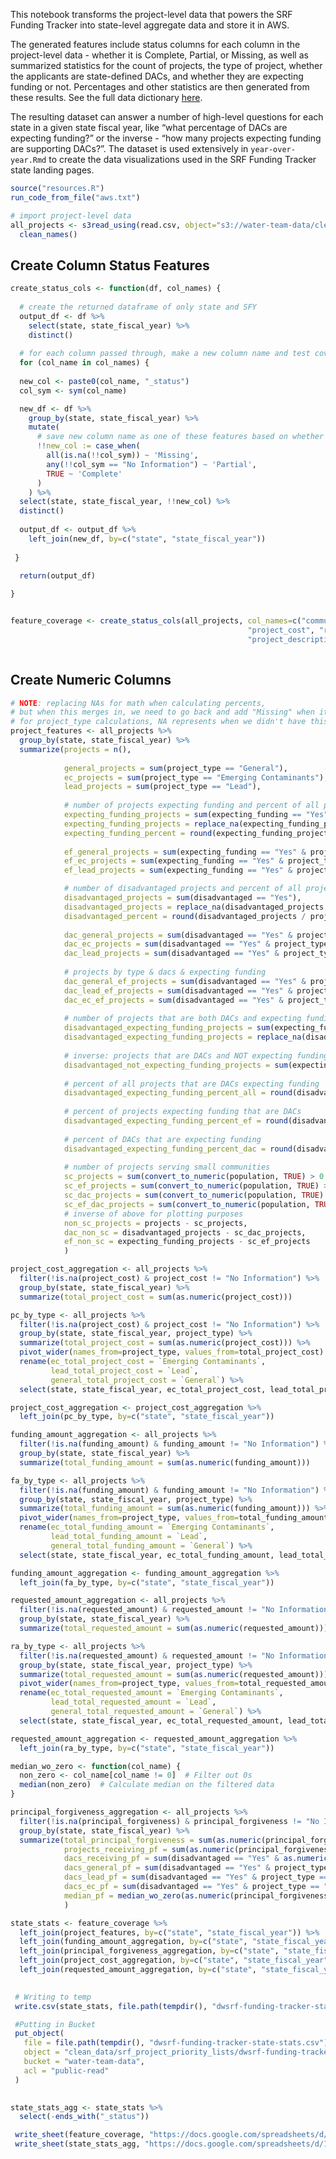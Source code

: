This notebook transforms the project-level data that powers the SRF Funding Tracker into state-level aggregate data and store it in AWS.

The generated features include status columns for each column in the project-level data - whether it is Complete, Partial, or Missing, as well as summarized statistics for the count of projects, the type of project, whether the applicants are state-defined DACs, and whether they are expecting funding or not. Percentages and other statistics are then generated from these results. See the full data dictionary [here](https://docs.google.com/document/d/1tdFCCTpw3GKs9-kmNnRkm7tjK-yktozTeO3fA9ejuPg/edit?usp=sharing).

The resulting dataset can answer a number of high-level questions for each state in a given state fiscal year, like "what percentage of DACs are expecting funding?" or the inverse - "how many projects expecting funding are supporting DACs?". The dataset is used extensively in `year-over-year.Rmd` to create the data visualizations used in the SRF Funding Tracker state landing pages.

```r

source("resources.R")
run_code_from_file("aws.txt")

```

```r
# import project-level data
all_projects <- s3read_using(read.csv, object="s3://water-team-data/clean_data/srf_project_priority_lists/dwsrf-funding-tracker-all-projects.csv") %>%
  clean_names()
```

## Create Column Status Features

```r


create_status_cols <- function(df, col_names) {
  
  # create the returned dataframe of only state and SFY
  output_df <- df %>%
    select(state, state_fiscal_year) %>%
    distinct()
  
  # for each column passed through, make a new column name and test coverage
  for (col_name in col_names) {
  
  new_col <- paste0(col_name, "_status")
  col_sym <- sym(col_name)

  new_df <- df %>%
    group_by(state, state_fiscal_year) %>%
    mutate(
      # save new column name as one of these features based on whether it's NA or includes 'No Information'
      !!new_col := case_when(
        all(is.na(!!col_sym)) ~ 'Missing',
        any(!!col_sym == "No Information") ~ 'Partial',
        TRUE ~ 'Complete'
      )
    ) %>% 
  select(state, state_fiscal_year, !!new_col) %>%
  distinct()
  
  output_df <- output_df %>%
    left_join(new_df, by=c("state", "state_fiscal_year"))
  
 }
  
  return(output_df)

}


feature_coverage <- create_status_cols(all_projects, col_names=c("community_served", "borrower", "pwsid", "project_id", "project_name", "project_type",
                                                     "project_cost", "requested_amount", "funding_amount", "principal_forgiveness", "population",
                                                     "project_description", "disadvantaged", "project_rank", "project_score", "expecting_funding" ))
  
```

## Create Numeric Columns

```r

# NOTE: replacing NAs for math when calculating percents, 
# but when this merges in, we need to go back and add "Missing" when it was actually NA in the project data
# for project_type calculations, NA represents when we didn't have this data
project_features <- all_projects %>%
  group_by(state, state_fiscal_year) %>%
  summarize(projects = n(),
            
            general_projects = sum(project_type == "General"),
            ec_projects = sum(project_type == "Emerging Contaminants"),
            lead_projects = sum(project_type == "Lead"),
            
            # number of projects expecting funding and percent of all projects expecting funding
            expecting_funding_projects = sum(expecting_funding == "Yes"),
            expecting_funding_projects = replace_na(expecting_funding_projects, 0),
            expecting_funding_percent = round(expecting_funding_projects / projects, 2)*100,
            
            ef_general_projects = sum(expecting_funding == "Yes" & project_type == "General"),
            ef_ec_projects = sum(expecting_funding == "Yes" & project_type == "Emerging Contaminants"),
            ef_lead_projects = sum(expecting_funding == "Yes" & project_type == "Lead"),

            # number of disadvantaged projects and percent of all projects that are DACs
            disadvantaged_projects = sum(disadvantaged == "Yes"),
            disadvantaged_projects = replace_na(disadvantaged_projects, 0),
            disadvantaged_percent = round(disadvantaged_projects / projects, 2)*100,
            
            dac_general_projects = sum(disadvantaged == "Yes" & project_type == "General"),
            dac_ec_projects = sum(disadvantaged == "Yes" & project_type == "Emerging Contaminants"),
            dac_lead_projects = sum(disadvantaged == "Yes" & project_type == "Lead"),
            
            # projects by type & dacs & expecting funding
            dac_general_ef_projects = sum(disadvantaged == "Yes" & project_type == "General" & expecting_funding == "Yes"),
            dac_lead_ef_projects = sum(disadvantaged == "Yes" & project_type == "Lead" & expecting_funding == "Yes"),
            dac_ec_ef_projects = sum(disadvantaged == "Yes" & project_type == "Emerging Contaminants" & expecting_funding == "Yes"),
            
            # number of projects that are both DACs and expecting funding
            disadvantaged_expecting_funding_projects = sum(expecting_funding == "Yes" & disadvantaged == "Yes"),
            disadvantaged_expecting_funding_projects = replace_na(disadvantaged_expecting_funding_projects, 0),
            
            # inverse: projects that are DACs and NOT expecting funding
            disadvantaged_not_expecting_funding_projects = sum(expecting_funding == "No" & disadvantaged == "Yes"),
            
            # percent of all projects that are DACs expecting funding
            disadvantaged_expecting_funding_percent_all = round(disadvantaged_expecting_funding_projects / projects, 2)*100,
            
            # percent of projects expecting funding that are DACs
            disadvantaged_expecting_funding_percent_ef = round(disadvantaged_expecting_funding_projects / expecting_funding_projects, 2)*100,
            
            # percent of DACs that are expecting funding
            disadvantaged_expecting_funding_percent_dac = round(disadvantaged_expecting_funding_projects / disadvantaged_projects, 2)*100,
            
            # number of projects serving small communities
            sc_projects = sum(convert_to_numeric(population, TRUE) > 0 & convert_to_numeric(population, TRUE) <= 10000),
            sc_ef_projects = sum(convert_to_numeric(population, TRUE) > 0 & convert_to_numeric(population, TRUE) <= 10000 & expecting_funding == "Yes"),
            sc_dac_projects = sum(convert_to_numeric(population, TRUE) > 0 & convert_to_numeric(population, TRUE) <= 10000 & disadvantaged == "Yes"),
            sc_ef_dac_projects = sum(convert_to_numeric(population, TRUE) > 0 & convert_to_numeric(population, TRUE) <= 10000 & expecting_funding == "Yes" & disadvantaged == "Yes"),
            # inverse of above for plotting purposes
            non_sc_projects = projects - sc_projects,
            dac_non_sc = disadvantaged_projects - sc_dac_projects,
            ef_non_sc = expecting_funding_projects - sc_ef_projects
            )

```

```r
project_cost_aggregation <- all_projects %>%
  filter(!is.na(project_cost) & project_cost != "No Information") %>%
  group_by(state, state_fiscal_year) %>%
  summarize(total_project_cost = sum(as.numeric(project_cost)))

pc_by_type <- all_projects %>%
  filter(!is.na(project_cost) & project_cost != "No Information") %>%
  group_by(state, state_fiscal_year, project_type) %>%
  summarize(total_project_cost = sum(as.numeric(project_cost))) %>%
  pivot_wider(names_from=project_type, values_from=total_project_cost) %>%
  rename(ec_total_project_cost = `Emerging Contaminants`,
         lead_total_project_cost = `Lead`,
         general_total_project_cost = `General`) %>%
  select(state, state_fiscal_year, ec_total_project_cost, lead_total_project_cost, general_total_project_cost)

project_cost_aggregation <- project_cost_aggregation %>%
  left_join(pc_by_type, by=c("state", "state_fiscal_year"))
```

```r
funding_amount_aggregation <- all_projects %>%
  filter(!is.na(funding_amount) & funding_amount != "No Information") %>%
  group_by(state, state_fiscal_year) %>%
  summarize(total_funding_amount = sum(as.numeric(funding_amount)))

fa_by_type <- all_projects %>%
  filter(!is.na(funding_amount) & funding_amount != "No Information") %>%
  group_by(state, state_fiscal_year, project_type) %>%
  summarize(total_funding_amount = sum(as.numeric(funding_amount))) %>%
  pivot_wider(names_from=project_type, values_from=total_funding_amount) %>%
  rename(ec_total_funding_amount = `Emerging Contaminants`,
         lead_total_funding_amount = `Lead`,
         general_total_funding_amount = `General`) %>%
  select(state, state_fiscal_year, ec_total_funding_amount, lead_total_funding_amount, general_total_funding_amount)

funding_amount_aggregation <- funding_amount_aggregation %>%
  left_join(fa_by_type, by=c("state", "state_fiscal_year"))
```

```r
requested_amount_aggregation <- all_projects %>%
  filter(!is.na(requested_amount) & requested_amount != "No Information") %>%
  group_by(state, state_fiscal_year) %>%
  summarize(total_requested_amount = sum(as.numeric(requested_amount)))

ra_by_type <- all_projects %>%
  filter(!is.na(requested_amount) & requested_amount != "No Information") %>%
  group_by(state, state_fiscal_year, project_type) %>%
  summarize(total_requested_amount = sum(as.numeric(requested_amount))) %>%
  pivot_wider(names_from=project_type, values_from=total_requested_amount) %>%
  rename(ec_total_requested_amount = `Emerging Contaminants`,
         lead_total_requested_amount = `Lead`,
         general_total_requested_amount = `General`) %>%
  select(state, state_fiscal_year, ec_total_requested_amount, lead_total_requested_amount, general_total_requested_amount)

requested_amount_aggregation <- requested_amount_aggregation %>%
  left_join(ra_by_type, by=c("state", "state_fiscal_year"))
```

```r
median_wo_zero <- function(col_name) {
  non_zero <- col_name[col_name != 0]  # Filter out 0s
  median(non_zero)  # Calculate median on the filtered data
}

principal_forgiveness_aggregation <- all_projects %>%
  filter(!is.na(principal_forgiveness) & principal_forgiveness != "No Information") %>%
  group_by(state, state_fiscal_year) %>%
  summarize(total_principal_forgiveness = sum(as.numeric(principal_forgiveness)),
            projects_receiving_pf = sum(as.numeric(principal_forgiveness) > 0),
            dacs_receiving_pf = sum(disadvantaged == "Yes" & as.numeric(principal_forgiveness) > 0),
            dacs_general_pf = sum(disadvantaged == "Yes" & project_type == "General" & as.numeric(principal_forgiveness) > 0),
            dacs_lead_pf = sum(disadvantaged == "Yes" & project_type == "Lead" & as.numeric(principal_forgiveness) > 0),
            dacs_ec_pf = sum(disadvantaged == "Yes" & project_type == "Emerging Contaminants" & as.numeric(principal_forgiveness) > 0),
            median_pf = median_wo_zero(as.numeric(principal_forgiveness))
            )
```

```r

state_stats <- feature_coverage %>%
  left_join(project_features, by=c("state", "state_fiscal_year")) %>%
  left_join(funding_amount_aggregation, by=c("state", "state_fiscal_year")) %>%
  left_join(principal_forgiveness_aggregation, by=c("state", "state_fiscal_year")) %>%
  left_join(project_cost_aggregation, by=c("state", "state_fiscal_year")) %>%
  left_join(requested_amount_aggregation, by=c("state", "state_fiscal_year"))
  

```

```r

 # Writing to temp
 write.csv(state_stats, file.path(tempdir(), "dwsrf-funding-tracker-state-stats.csv"), row.names = FALSE)

 #Putting in Bucket
 put_object(
   file = file.path(tempdir(), "dwsrf-funding-tracker-state-stats.csv"),
   object = "clean_data/srf_project_priority_lists/dwsrf-funding-tracker-state-stats.csv",
   bucket = "water-team-data",
   acl = "public-read"
 )
 

```

```r

state_stats_agg <- state_stats %>%
  select(-ends_with("_status"))

 write_sheet(feature_coverage, "https://docs.google.com/spreadsheets/d/1MtnflPSLXBvcPMGLmwwCtMe21wtXxGGKswzaE6m-GBw", sheet = "Feature Coverage")
 write_sheet(state_stats_agg, "https://docs.google.com/spreadsheets/d/1MtnflPSLXBvcPMGLmwwCtMe21wtXxGGKswzaE6m-GBw", sheet="Aggregated Stats")
 
```

